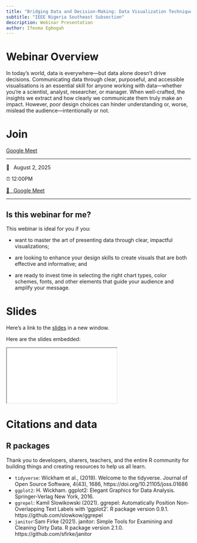 ```yaml
---
title: "Bridging Data and Decision-Making: Data Visualization Techniques with R"
subtitle: "IEEE Nigeria Southeast Subsection"
description: Webinar Presentation
author: Ifeoma Egbogah
---
```


# Webinar Overview

In today’s world, data is everywhere—but data alone doesn’t drive decisions. Communicating data through clear, purposeful, and accessible visualisations is an essential skill for anyone working with data—whether you're a scientist, analyst, researcher, or manager. When well-crafted, the insights we extract and how clearly we communicate them truly make an impact. However, poor design choices can hinder understanding or, worse, mislead the audience—intentionally or not.

# Join

[Google Meet](https:/meet.google.com/jyn-ftyj-cdz){.btn .btn-primary target="_blank"}

------------------------------------------------------------------------

📆  August 2, 2025

⏰ 12:00PM

[🏨  Google Meet](https:/meet.google.com/jyn-ftyj-cdz)

------------------------------------------------------------------------



## Is this webinar for me?

This webinar is ideal for you if you:

-   want to master the art of presenting data through clear, impactful visualizations;

-   are looking to enhance your design skills to create visuals that are both effective and informative; and

-   are ready to invest time in selecting the right chart types, color schemes, fonts, and other elements that guide your audience and amplify your message.

# Slides

Here's a link to the [slides](/slides/index.html){target="_blank"} in a new window.

Here are the slides embedded:

<iframe class="slide-deck ar16x9" src="/slides/index.html" title="slides">

</iframe>

# Citations and data

## R packages

Thank you to developers, sharers, teachers, and the entire R community for building things and creating resources to help us all learn.

-   `tidyverse`: Wickham et al., (2019). Welcome to the tidyverse. Journal of Open Source Software, 4(43), 1686, https://doi.org/10.21105/joss.01686
-   `ggplot2`: H. Wickham. ggplot2: Elegant Graphics for Data Analysis. Springer-Verlag New York, 2016.
-   `ggrepel`: Kamil Slowikowski (2021). ggrepel: Automatically Position Non-Overlapping Text Labels with 'ggplot2'. R package version 0.9.1. https://github.com/slowkow/ggrepel
-   `janitor`:Sam Firke (2021). janitor: Simple Tools for Examining and Cleaning Dirty Data. R package version 2.1.0. https://github.com/sfirke/janitor
